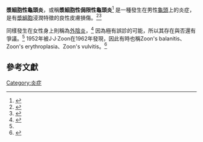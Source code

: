 {{Infobox Disease
 | Name           = 漿細胞性龜頭炎
 | Image          =
 | Caption        =
 | DiseasesDB     =
 | ICD10          =
 | ICD9           =
 | ICDO           =
 | OMIM           =
 | MedlinePlus    =
 | eMedicineSubj  = article
 | eMedicineTopic = 1122283
 | MeshID         =
}}
'''漿細胞性龜頭炎'''，或稱'''漿細胞性侷限性龜頭炎'''<ref name="pmid7815607">{{cite journal |author=Davis DA, Cohen PR |title=Balanitis circumscripta plasmacellularis |journal=J. Urol. |volume=153 |issue=2 |pages=424–6 |date=February 1995 |pmid=7815607 |doi=10.1097/00005392-199502000-00043 |url=http://linkinghub.elsevier.com/retrieve/pii/S0022-5347(01)67779-6 |access-date=2014-03-21 |archive-date=2019-12-02 |archive-url=https://web.archive.org/web/20191202024652/https://linkinghub.elsevier.com/retrieve/pii/S0022-5347(01)67779-6 |dead-url=no }}</ref> 是一種發生在男性[[龜頭|龜頭]]上的炎症，是有[[漿細胞|漿細胞]]浸潤特徵的良性皮膚損傷。<ref name="Andrews">{{cite book |author=James, William D.; Berger, Timothy G.; et al. |title=Andrews' Diseases of the Skin: clinical Dermatology |publisher=Saunders Elsevier |location= |year=2006 |pages= |isbn=0-7216-2921-0 |oclc= |doi= |accessdate=}}</ref>{{rp|657}}<ref name="Bolognia">{{cite book |author=Rapini, Ronald P.; Bolognia, Jean L.; Jorizzo, Joseph L. |title=Dermatology: 2-Volume Set |publisher=Mosby |location=St. Louis |year=2007 |pages=Chapter 72 |isbn=1-4160-2999-0 |oclc= |doi= |accessdate=}}</ref>

同樣發生在女性身上則稱為[[外陰炎|外陰炎]]，<ref name="pmid7490049">{{cite journal |author=Neri I, Patrizi A, Marzaduri S, Marini R, Negosanti M |title=Vulvitis plasmacellularis: two new cases |journal=Genitourin Med |volume=71 |issue=5 |pages=311–3 |date=October 1995 |pmid=7490049 |pmc=1195548 |doi= |url=}}</ref> 因為極有誤診的可能，所以其存在與否還有爭議。<ref name="Bolognia" /> 1952年被J·J·Zoon在1962年發現，因此有時也稱Zoon's balanitis、Zoon's erythroplasia、Zoon's vulvitis。<ref name="pmid12979576">{{cite journal |author=Zoon JJ |title=[Chronic benign circumscript plasmocytic balanoposthitis.] |language= |journal=Dermatologica |volume=105 |issue=1 |pages=1–7 |year=1952 |pmid=12979576 |doi= |url=}}</ref>

== 參考文獻==
{{reflist}}

{{男性骨盆與生殖器疾病}}
[[Category:炎症|Category:炎症]]